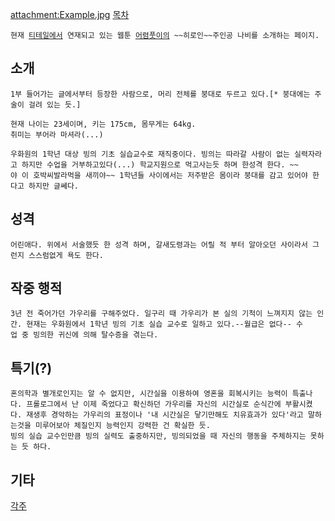 attachment:Example.jpg
[[목차]]
 현재 [[티테일]]에서 연재되고 있는 웹툰 [[어렴풋이]]의 ~~히로인~~주인공 나비를 소개하는 페이지.

== 소개 ==
 1부 들어가는 글에서부터 등장한 사람으로, 머리 전체를 붕대로 두르고 있다.[* 붕대에는 주술이 걸려 있는 듯.] 

 현재 나이는 23세이며, 키는 175cm, 몸무게는 64kg.
 취미는 부어라 마셔라(...)

 우화원의 1학년 대상 빙의 기초 실습교수로 재직중이다. 빙의는 따라갈 사람이 없는 실력자라고 하지만 수업을 거부하고있다(...) 학교지원으로 먹고사는듯 하며 한성격 한다. ~~야 이 호박씨발라먹을 새끼야~~ 1학년들 사이에서는 저주받은 몸이라 붕대를 감고 있어야 한다고 하지만 글쎄다.   

== 성격 ==
 어린애다. 위에서 서술했듯 한 성격 하며, 갈새도령과는 어릴 적 부터 알아오던 사이라서 그런지 스스럼없게 욕도 한다.

== 작중 행적 ==

 3년 전 죽어가던 가우리를 구해주었다. 일구리 때 가우리가 본 실의 기척이 느껴지지 않는 인간. 현재는 우화원에서 1학년 빙의 기초 실습 교수로 일하고 있다.--월급은 없다-- 수업 중 빙의한 귀신에 의해 탈수증을 겪는다.
== 특기(?) ==
 혼의학과 별개로인지는 알 수 없지만, 시간실을 이용하여 영혼을 회복시키는 능력이 특출나다. 프롤로그에서 난 이제 죽었다고 확신하던 가우리를 자신의 시간실로 순식간에 부활시켰다. 재생후 경악하는 가우리의 표정이나 '내 시간실은 닿기만해도 치유효과가 있다'라고 말하는것을 미루어보아 체질인지 능력인지 강력한 건 확실한 듯.
 빙의 실습 교수인만큼 빙의 실력도 출중하지만, 빙의되었을 때 자신의 행동을 주체하지는 못하는 듯 하다.
== 기타 ==

[[각주]]
